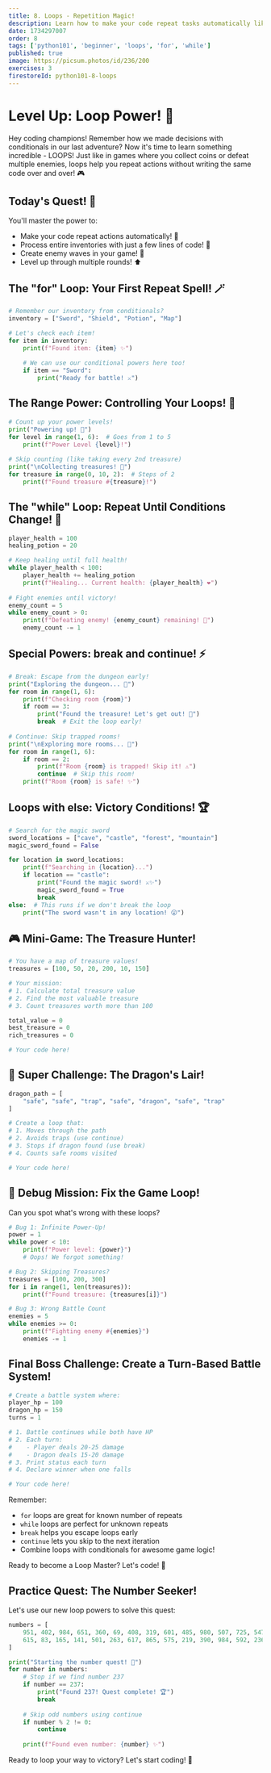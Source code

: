 ```yaml
---
title: 8. Loops - Repetition Magic! 
description: Learn how to make your code repeat tasks automatically like a true coding wizard!
date: 1734297007
order: 8
tags: ['python101', 'beginner', 'loops', 'for', 'while']
published: true
image: https://picsum.photos/id/236/200
exercises: 3
firestoreId: python101-8-loops
---
```


# Level Up: Loop Power! 🔄

Hey coding champions! Remember how we made decisions with conditionals in our last adventure? Now it's time to learn something incredible - LOOPS! Just like in games where you collect coins or defeat multiple enemies, loops help you repeat actions without writing the same code over and over! 🎮

## Today's Quest! 🎯
You'll master the power to:
- Make your code repeat actions automatically! 🔄
- Process entire inventories with just a few lines of code! 🎒
- Create enemy waves in your game! 👾
- Level up through multiple rounds! ⬆️

## The "for" Loop: Your First Repeat Spell! 🪄

```python showLineNumbers
# Remember our inventory from conditionals?
inventory = ["Sword", "Shield", "Potion", "Map"]

# Let's check each item!
for item in inventory:
    print(f"Found item: {item} ✨")
    
    # We can use our conditional powers here too!
    if item == "Sword":
        print("Ready for battle! ⚔️")
```

## The Range Power: Controlling Your Loops! 🎯

```python showLineNumbers
# Count up your power levels!
print("Powering up! 🔋")
for level in range(1, 6):  # Goes from 1 to 5
    print(f"Power Level {level}!")
    
# Skip counting (like taking every 2nd treasure)
print("\nCollecting treasures! 💎")
for treasure in range(0, 10, 2):  # Steps of 2
    print(f"Found treasure #{treasure}!")
```

## The "while" Loop: Repeat Until Conditions Change! 🔄

```python showLineNumbers
player_health = 100
healing_potion = 20

# Keep healing until full health!
while player_health < 100:
    player_health += healing_potion
    print(f"Healing... Current health: {player_health} ❤️")
    
# Fight enemies until victory!
enemy_count = 5
while enemy_count > 0:
    print(f"Defeating enemy! {enemy_count} remaining! 👾")
    enemy_count -= 1
```

## Special Powers: break and continue! ⚡

```python showLineNumbers
# Break: Escape from the dungeon early!
print("Exploring the dungeon... 🏰")
for room in range(1, 6):
    print(f"Checking room {room}")
    if room == 3:
        print("Found the treasure! Let's get out! 💎")
        break  # Exit the loop early!
        
# Continue: Skip trapped rooms!
print("\nExploring more rooms... 🏰")
for room in range(1, 6):
    if room == 2:
        print(f"Room {room} is trapped! Skip it! ⚠️")
        continue  # Skip this room!
    print(f"Room {room} is safe! ✨")
```

## Loops with else: Victory Conditions! 🏆

```python showLineNumbers
# Search for the magic sword
sword_locations = ["cave", "castle", "forest", "mountain"]
magic_sword_found = False

for location in sword_locations:
    print(f"Searching in {location}...")
    if location == "castle":
        print("Found the magic sword! ⚔️✨")
        magic_sword_found = True
        break
else:  # This runs if we don't break the loop
    print("The sword wasn't in any location! 😮")
```

## 🎮 Mini-Game: The Treasure Hunter!

```python showLineNumbers
# You have a map of treasure values!
treasures = [100, 50, 20, 200, 10, 150]

# Your mission:
# 1. Calculate total treasure value
# 2. Find the most valuable treasure
# 3. Count treasures worth more than 100

total_value = 0
best_treasure = 0
rich_treasures = 0

# Your code here!
```

## 🌟 Super Challenge: The Dragon's Lair!

```python showLineNumbers
dragon_path = [
    "safe", "safe", "trap", "safe", "dragon", "safe", "trap"
]

# Create a loop that:
# 1. Moves through the path
# 2. Avoids traps (use continue)
# 3. Stops if dragon found (use break)
# 4. Counts safe rooms visited

# Your code here!
```

## 🎯 Debug Mission: Fix the Game Loop!

Can you spot what's wrong with these loops?

```python showLineNumbers
# Bug 1: Infinite Power-Up!
power = 1
while power < 10:
    print(f"Power level: {power}")
    # Oops! We forgot something!

# Bug 2: Skipping Treasures?
treasures = [100, 200, 300]
for i in range(1, len(treasures)):
    print(f"Found treasure: {treasures[i]}")

# Bug 3: Wrong Battle Count
enemies = 5
while enemies >= 0:
    print(f"Fighting enemy #{enemies}")
    enemies -= 1
```

## Final Boss Challenge: Create a Turn-Based Battle System!

```python showLineNumbers
# Create a battle system where:
player_hp = 100
dragon_hp = 150
turns = 1

# 1. Battle continues while both have HP
# 2. Each turn:
#    - Player deals 20-25 damage
#    - Dragon deals 15-20 damage
# 3. Print status each turn
# 4. Declare winner when one falls

# Your code here!
```

Remember:
- `for` loops are great for known number of repeats
- `while` loops are perfect for unknown repeats
- `break` helps you escape loops early
- `continue` lets you skip to the next iteration
- Combine loops with conditionals for awesome game logic!

Ready to become a Loop Master? Let's code! 🚀

## Practice Quest: The Number Seeker!

Let's use our new loop powers to solve this quest:

```python showLineNumbers
numbers = [
    951, 402, 984, 651, 360, 69, 408, 319, 601, 485, 980, 507, 725, 547, 544,
    615, 83, 165, 141, 501, 263, 617, 865, 575, 219, 390, 984, 592, 236, 105, 942, 941
]

print("Starting the number quest! 🔢")
for number in numbers:
    # Stop if we find number 237
    if number == 237:
        print("Found 237! Quest complete! 🏆")
        break
        
    # Skip odd numbers using continue
    if number % 2 != 0:
        continue
        
    print(f"Found even number: {number} ✨")
```

Ready to loop your way to victory? Let's start coding! 🚀